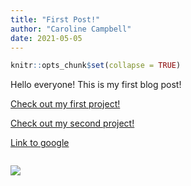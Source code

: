 ```yaml
---
title: "First Post!"
author: "Caroline Campbell"
date: 2021-05-05
---
```


```r
knitr::opts_chunk$set(collapse = TRUE)
```

Hello everyone! This is my first blog post! 


[Check out my first project!](/project/project1/)

[Check out my second project!](/project/project2/)

[Link to google](https://www.google.com)

```r


```
![](/post/2021-05-05-first-post_files/tower.jpeg)
